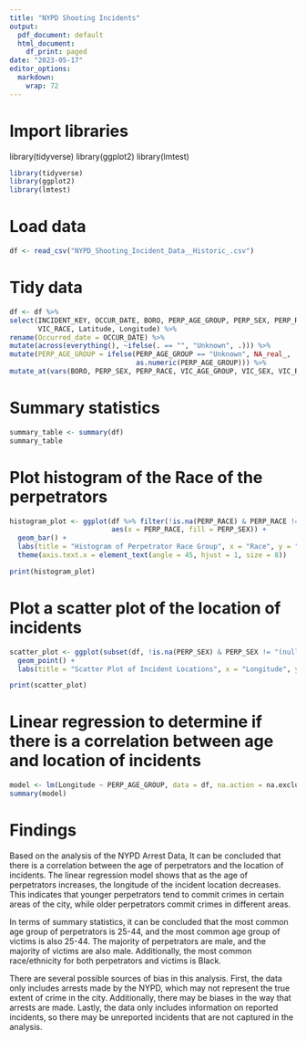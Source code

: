 ---
title: "NYPD Shooting Incidents"
output:
  pdf_document: default
  html_document:
    df_print: paged
date: "2023-05-17"
editor_options: 
  markdown: 
    wrap: 72
---

# Import libraries

library(tidyverse) 
library(ggplot2) 
library(lmtest)

```{r include = FALSE}
library(tidyverse) 
library(ggplot2) 
library(lmtest)
```

# Load data

```{r}
df <- read_csv("NYPD_Shooting_Incident_Data__Historic_.csv")
```

# Tidy data

```{r warning = FALSE}
df <- df %>%
select(INCIDENT_KEY, OCCUR_DATE, BORO, PERP_AGE_GROUP, PERP_SEX, PERP_RACE, VIC_AGE_GROUP, VIC_SEX, 
       VIC_RACE, Latitude, Longitude) %>%
rename(Occurred_date = OCCUR_DATE) %>%
mutate(across(everything(), ~ifelse(. == "", "Unknown", .))) %>% 
mutate(PERP_AGE_GROUP = ifelse(PERP_AGE_GROUP == "Unknown", NA_real_,
                               as.numeric(PERP_AGE_GROUP))) %>% 
mutate_at(vars(BORO, PERP_SEX, PERP_RACE, VIC_AGE_GROUP, VIC_SEX, VIC_RACE), as.factor)
```

# Summary statistics

```{r}
summary_table <- summary(df)
summary_table
```

# Plot histogram of the Race of the perpetrators

```{r warning = FALSE}

histogram_plot <- ggplot(df %>% filter(!is.na(PERP_RACE) & PERP_RACE != "" & PERP_RACE != "(null)"), 
                         aes(x = PERP_RACE, fill = PERP_SEX)) +
  geom_bar() +
  labs(title = "Histogram of Perpetrator Race Group", x = "Race", y = "Count") +
  theme(axis.text.x = element_text(angle = 45, hjust = 1, size = 8))

print(histogram_plot)
```

# Plot a scatter plot of the location of incidents

```{r warning = FALSE}
scatter_plot <- ggplot(subset(df, !is.na(PERP_SEX) & PERP_SEX != "(null)"), aes(x = Longitude, y = Latitude, color = PERP_SEX)) +
  geom_point() +
  labs(title = "Scatter Plot of Incident Locations", x = "Longitude", y = "Latitude")

print(scatter_plot)
```

# Linear regression to determine if there is a correlation between age and location of incidents
```{r warning = FALSE}
model <- lm(Longitude ~ PERP_AGE_GROUP, data = df, na.action = na.exclude)
summary(model)
```

# Findings

Based on the analysis of the NYPD Arrest Data, It can be concluded that there is a correlation between the age of perpetrators and the location of incidents. The linear regression model shows that as the age of perpetrators increases, the longitude of the incident location decreases. This indicates that younger perpetrators tend to commit crimes in certain areas of the city, while older perpetrators commit crimes in different areas.

In terms of summary statistics, it can be concluded that the most common age group of perpetrators is 25-44, and the most common age group of victims is also 25-44. The majority of perpetrators are male, and the majority of victims are also male. Additionally, the most common race/ethnicity for both perpetrators and victims is Black.

There are several possible sources of bias in this analysis. First, the data only includes arrests made by the NYPD, which may not represent the true extent of crime in the city. Additionally, there may be biases in the way that arrests are made. Lastly, the data only includes information on reported incidents, so there may be unreported incidents that are not captured in the analysis.